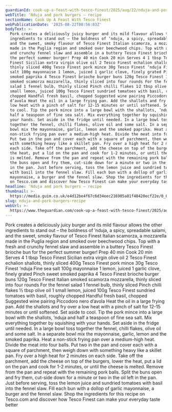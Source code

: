 ```yaml
---
guardianId: cook-up-a-feast-with-tesco-finest/2025/aug/22/nduja-and-pork-burgers-recipe
webTitle: ‘Nduja and pork burgers – recipe
sectionName: Cook Up A Feast With Tesco Finest
webPublicationDate: '2025-08-22T08:56:03Z'
bodyText: >-
  Pork creates a deliciously juicy burger and its mild flavour allows the other
  ingredients to stand out – the boldness of ’nduja, a spicy, spreadable salami,
  and the sweet, smoky flavour of Tesco Finest Italian scamorza, a mozzarella
  made in the Puglia region and smoked over beechwood chips. Top with a fresh
  and crunchy fennel slaw and assemble in a buttery Tesco Finest brioche bun for
  the perfect summer burger! Prep 40 min Cook 20 min Serves 4 1 tbsp Tesco
  Finest Sicilian extra virgin olive oil 2 Tesco Finest echalion shallots,
  thinly sliced 400g Tesco Finest pork mince 30g Tesco Finest ‘nduja Fine sea
  salt 100g mayonnaise 1 lemon, juiced 1 garlic clove, finely grated Pinch sweet
  smoked paprika 4 Tesco Finest brioche burger buns 120g Tesco Finest Italian
  smoked scamorza mozzarella, thinly sliced into four rounds For the fennel
  salad 1 fennel bulb, thinly sliced Pinch chilli flakes 1⁄2 tbsp olive oil 1
  small lemon, juiced 100g Tesco Finest sundried tomatoes with basil, roughly
  chopped Handful fresh basil, chopped Suggested wine pairing Piccodoro nero
  d’avola Heat the oil in a large frying pan. Add the shallots and fry over a
  low heat with a pinch of salt for 12-15 minutes or until softened. Set aside
  to cool. Tip the pork mince into a large bowl with the shallots, ’nduja and
  half a teaspoon of fine sea salt. Mix everything together by squishing with
  your hands. Set aside in the fridge until needed. In a large bowl toss
  together the fennel, chilli flakes, olive oil and some salt. In a separate
  bowl mix the mayonnaise, garlic, lemon and the smoked paprika. Heat a
  non-stick frying pan over a medium-high heat. Divide the meat into four balls.
  Put two in the pan and cover each with a square of parchment, then weigh down
  with something heavy like a skillet pan. Fry over a high heat for 2 minutes on
  each side. Take off the parchment, add the cheese on top of the burgers, lower
  the heat, put a lid on the pan and cook for 1-2 minutes, or until the cheese
  is melted. Remove from the pan and repeat with the remaining pork balls. Split
  the buns open and fry them, cut-side down for a minute or two in the oil left
  in the pan. Just before serving, toss the lemon juice and sundried tomatoes
  with basil into the fennel slaw. Fill each bun with a dollop of garlic
  mayonnaise, a burger and the fennel slaw. Shop the ingredients for this recipe
  on Tesco.com and discover how Tesco Finest can make your everyday taste better
headline: ‘Nduja and pork burgers – recipe
thumbnail: >-
  https://media.guim.co.uk/e4d12be4f67c6d34eec216905a81f48420ecf22e/0_0_4410_3527/500.jpg
slug: nduja-and-pork-burgers-recipe
webUrl: >-
  https://www.theguardian.com/cook-up-a-feast-with-tesco-finest/2025/aug/22/nduja-and-pork-burgers-recipe
---
```

Pork creates a deliciously juicy burger and its mild flavour allows the other ingredients to stand out – the boldness of ’nduja, a spicy, spreadable salami, and the sweet, smoky flavour of Tesco Finest Italian scamorza, a mozzarella made in the Puglia region and smoked over beechwood chips. Top with a fresh and crunchy fennel slaw and assemble in a buttery Tesco Finest brioche bun for the perfect summer burger! Prep 40 min Cook 20 min Serves 4 1 tbsp Tesco Finest Sicilian extra virgin olive oil 2 Tesco Finest echalion shallots, thinly sliced 400g Tesco Finest pork mince 30g Tesco Finest ‘nduja Fine sea salt 100g mayonnaise 1 lemon, juiced 1 garlic clove, finely grated Pinch sweet smoked paprika 4 Tesco Finest brioche burger buns 120g Tesco Finest Italian smoked scamorza mozzarella, thinly sliced into four rounds For the fennel salad 1 fennel bulb, thinly sliced Pinch chilli flakes 1⁄2 tbsp olive oil 1 small lemon, juiced 100g Tesco Finest sundried tomatoes with basil, roughly chopped Handful fresh basil, chopped Suggested wine pairing Piccodoro nero d’avola Heat the oil in a large frying pan. Add the shallots and fry over a low heat with a pinch of salt for 12-15 minutes or until softened. Set aside to cool. Tip the pork mince into a large bowl with the shallots, ’nduja and half a teaspoon of fine sea salt. Mix everything together by squishing with your hands. Set aside in the fridge until needed. In a large bowl toss together the fennel, chilli flakes, olive oil and some salt. In a separate bowl mix the mayonnaise, garlic, lemon and the smoked paprika. Heat a non-stick frying pan over a medium-high heat. Divide the meat into four balls. Put two in the pan and cover each with a square of parchment, then weigh down with something heavy like a skillet pan. Fry over a high heat for 2 minutes on each side. Take off the parchment, add the cheese on top of the burgers, lower the heat, put a lid on the pan and cook for 1-2 minutes, or until the cheese is melted. Remove from the pan and repeat with the remaining pork balls. Split the buns open and fry them, cut-side down for a minute or two in the oil left in the pan. Just before serving, toss the lemon juice and sundried tomatoes with basil into the fennel slaw. Fill each bun with a dollop of garlic mayonnaise, a burger and the fennel slaw. Shop the ingredients for this recipe on Tesco.com and discover how Tesco Finest can make your everyday taste better
